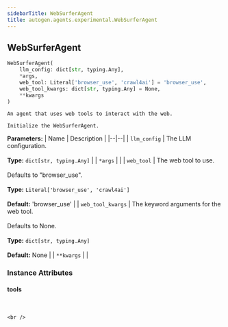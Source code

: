 ```yaml
---
sidebarTitle: WebSurferAgent
title: autogen.agents.experimental.WebSurferAgent
---
```

<h2 id="autogen.agents.experimental.WebSurferAgent" class="doc doc-heading">
    <code class="doc-symbol doc-symbol-heading doc-symbol-class"></code>
    <span class="doc doc-object-name doc-class-name">WebSurferAgent</span>
</h2>

```python
WebSurferAgent(
    llm_config: dict[str, typing.Any],
    *args,
    web_tool: Literal['browser_use', 'crawl4ai'] = 'browser_use',
    web_tool_kwargs: dict[str, typing.Any] = None,
    **kwargs
)
```

    An agent that uses web tools to interact with the web.
    
    Initialize the WebSurferAgent.

<b>Parameters:</b>
| Name | Description |
|--|--|
| `llm_config` | The LLM configuration.<br/><br/>**Type:** `dict[str, typing.Any]` |
| `*args` |  |
| `web_tool` | The web tool to use.<br/><br/>Defaults to "browser_use".<br/><br/>**Type:** `Literal['browser_use', 'crawl4ai']`<br/><br/>**Default:** 'browser_use' |
| `web_tool_kwargs` | The keyword arguments for the web tool.<br/><br/>Defaults to None.<br/><br/>**Type:** `dict[str, typing.Any]`<br/><br/>**Default:** None |
| `**kwargs` |  |

### Instance Attributes

<code class="doc-symbol doc-symbol-heading doc-symbol-attribute"></code>
#### tools
<br />

    <br />